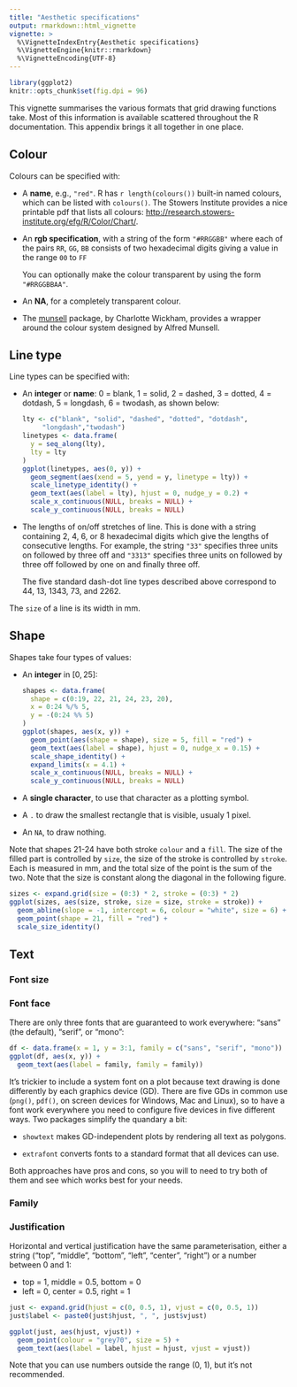 ```yaml
---
title: "Aesthetic specifications"
output: rmarkdown::html_vignette
vignette: >
  %\VignetteIndexEntry{Aesthetic specifications}
  %\VignetteEngine{knitr::rmarkdown}
  %\VignetteEncoding{UTF-8}
---
```


```r
library(ggplot2)
knitr::opts_chunk$set(fig.dpi = 96)
```

This vignette summarises the various formats that grid drawing functions take.  Most of this information is available scattered throughout the R documentation.  This appendix brings it all together in one place. 

## Colour

Colours can be specified with: 

*   A __name__, e.g., `"red"`. R has `r length(colours())` built-in named
    colours, which can be listed with `colours()`. The Stowers Institute 
    provides a nice printable pdf that lists all colours: 
    <http://research.stowers-institute.org/efg/R/Color/Chart/>.

*   An __rgb specification__, with a string of the form `"#RRGGBB"` where each of 
    the pairs `RR`, `GG`, `BB` consists of two hexadecimal digits giving a value 
    in the range `00` to `FF`
    
    You can optionally make the colour transparent by using the form 
    `"#RRGGBBAA"`.

*   An __NA__, for a completely transparent colour.

*   The [munsell](https://github.com/cwickham/munsell) package, by Charlotte 
    Wickham, provides a wrapper around the colour system designed by Alfred 
    Munsell.

## Line type {#sec:line-type-spec}

Line types can be specified with:

*   An __integer__ or __name__: 0 = blank, 1 = solid, 2 = dashed, 3 = dotted, 
    4 = dotdash, 5 = longdash, 6 = twodash, as shown below:

    ```r
    lty <- c("blank", "solid", "dashed", "dotted", "dotdash", 
         "longdash","twodash")
    linetypes <- data.frame(
      y = seq_along(lty),
      lty = lty
    ) 
    ggplot(linetypes, aes(0, y)) + 
      geom_segment(aes(xend = 5, yend = y, linetype = lty)) + 
      scale_linetype_identity() + 
      geom_text(aes(label = lty), hjust = 0, nudge_y = 0.2) +
      scale_x_continuous(NULL, breaks = NULL) + 
      scale_y_continuous(NULL, breaks = NULL)
    ```

*   The lengths of on/off stretches of line. This is done with a string 
    containing 2, 4, 6, or 8 hexadecimal digits which give the lengths of
    consecutive lengths. For example, the string `"33"` specifies three units 
    on followed by three off and `"3313"` specifies three units on followed by 
    three off followed by one on and finally three off. 
    
    The five standard dash-dot line types described above correspond to 44, 13, 
    1343, 73, and 2262.

The `size` of a line is its width in mm.

## Shape {#sec:shape-spec}

Shapes take four types of values:

*   An __integer__ in $[0, 25]$:

    ```r
    shapes <- data.frame(
      shape = c(0:19, 22, 21, 24, 23, 20),
      x = 0:24 %/% 5,
      y = -(0:24 %% 5)
    )
    ggplot(shapes, aes(x, y)) + 
      geom_point(aes(shape = shape), size = 5, fill = "red") +
      geom_text(aes(label = shape), hjust = 0, nudge_x = 0.15) +
      scale_shape_identity() +
      expand_limits(x = 4.1) +
      scale_x_continuous(NULL, breaks = NULL) + 
      scale_y_continuous(NULL, breaks = NULL)
    ```

*   A __single character__, to use that character as a plotting symbol.

*   A `.` to draw the smallest rectangle that is visible, usualy 1 pixel.
   
*   An `NA`, to draw nothing.

Note that shapes 21-24 have both stroke `colour` and a `fill`. The size of the filled part is controlled by `size`, the size of the stroke is controlled by `stroke`. Each is measured in mm, and the total size of the point is the sum of the two. Note that the size is constant along the diagonal in the following figure.

```r
sizes <- expand.grid(size = (0:3) * 2, stroke = (0:3) * 2)
ggplot(sizes, aes(size, stroke, size = size, stroke = stroke)) + 
  geom_abline(slope = -1, intercept = 6, colour = "white", size = 6) + 
  geom_point(shape = 21, fill = "red") +
  scale_size_identity()
```


## Text

### Font size


### Font face

There are only three fonts that are guaranteed to work everywhere: "sans" (the default), "serif", or "mono":

```r
df <- data.frame(x = 1, y = 3:1, family = c("sans", "serif", "mono"))
ggplot(df, aes(x, y)) + 
  geom_text(aes(label = family, family = family))
```

It's trickier to include a system font on a plot because text drawing is done differently by each graphics device (GD). There are five GDs in common use (`png()`, `pdf()`, on screen devices for Windows, Mac and Linux), so to have a font work everywhere you need to configure five devices in five different ways. Two packages simplify the quandary a bit: 

* `showtext` makes GD-independent plots by rendering all text as polygons. 

* `extrafont` converts fonts to a standard format that all devices can use. 

Both approaches have pros and cons, so you will to need to try both of them and see which works best for your needs.

### Family

<!--
postscriptFonts, pdfFonts, quartzFonts

Find R news article

\begin{itemize}
  \item \code{face}
  \item \code{family}
  \item \code{lineheight}
  \item \code{fontsize}
\end{itemize}
-->


### Justification

Horizontal and vertical justification have the same parameterisation, either a string ("top", "middle", "bottom", "left", "center", "right") or a number between 0 and 1:

* top = 1, middle = 0.5, bottom = 0
* left = 0, center = 0.5, right = 1


```r
just <- expand.grid(hjust = c(0, 0.5, 1), vjust = c(0, 0.5, 1))
just$label <- paste0(just$hjust, ", ", just$vjust)

ggplot(just, aes(hjust, vjust)) +
  geom_point(colour = "grey70", size = 5) + 
  geom_text(aes(label = label, hjust = hjust, vjust = vjust))
```

Note that you can use numbers outside the range (0, 1), but it's not recommended. 
